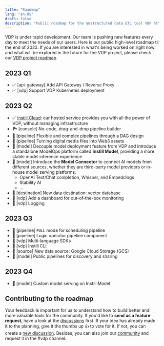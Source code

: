 ```yaml
---
title: "Roadmap"
lang: "en-US"
draft: false
description: "Public roadmap for the unstructured data ETL tool VDP https://github.com/instill-ai/vdp"
---
```


VDP is under rapid development. Our team is pushing new features every day to meet the needs of our users. Here is our public high-level roadmap til the end of 2023. If you are interested in what's being worked on right now and what will be explored in the future for the VDP project, please check our [VDP project roadmap](https://github.com/orgs/instill-ai/projects/5/views/4).

## 2023 Q1

- ✅ [api-gateway] Add API Gateway / Reverse Proxy
- ✅ [vdp] Support VDP Kubernetes deployment

## 2023 Q2

- ✅ [Instill Cloud](/docs/instill-cloud/getting-started): our hosted service provides you with all the power of VDP, without managing infrastructure
- 🏞 [console] No-code, drag-and-drop pipeline builder
- 🎯 [pipeline] Flexible and complex pipelines through a DAG design
- 🎯 [pipeline] Turning digital media files into Web3 assets
- 🔮 [model] Decouple model deployment feature from VDP and introduce a standalone ModelOps platform called **Instill Model**, providing a more stable model inference experience
- 🔮 [model] Introduce the **Model Connector** to connect AI models from different sources, whether they are third-party model providers or in-house model serving platforms.
  - OpenAI Text/Chat completion, Whisper, and Embeddings
  - Stability AI
  - ...
- 🔌 [destination] New data destination: vector database
- 🎯 [vdp] Add a dashboard for out-of-the-box monitoring
- 🎯 [vdp] Logging

## 2023 Q3

- 🎯 [pipeline] `PULL` mode for scheduling pipeline
- 🎯 [pipeline] Logic operator pipeline component
- 🎯 [vdp] Multi-language SDKs
- 🎯 [vdp] Instill CLI
- 🔌 [source] New data source: Google Cloud Storage (GCS)
- 🔮 [model] Public pipelines for discovery and sharing

## 2023 Q4

- 🔮 [model] Custom model serving on Instill Model

## Contributing to the roadmap

Your feedback is important for us to understand how to build better and more valuable tools for the community.
If you'd like to **send us a feature request**, have a look at the [discussions](https://github.com/instill-ai/vdp/discussions) first.
If your idea has already made it to the planning, give it the thumbs up 👍 to vote for it. If not, you can create a [new discussion](https://github.com/instill-ai/vdp/discussions/new). Besides, you can also join our [community](https://discord.gg/sevxWsqpGh) and request it in the #vdp channel.
